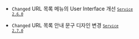- <code class="Changed">Changed</code> <span class="uitext">URL 목록</span> 메뉴의 User Interface 개선 <code class='changelog-service'><a href="../release-notes/service/service-2_6_x"><code class='changelog-service'>Service 2.6.0​</code></a></code>

- <code class="Changed" type="0">Changed</code> URL 목록 안내 문구 디자인 변경 <code class='changelog-service'><a href="../release-notes/service/service-2_7_x"><code class='changelog-service'>Service 2.7.0​</code></a></code>